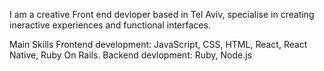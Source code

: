 I am a creative Front end devloper based in Tel Aviv, specialise in creating ineractive experiences and functional interfaces.

Main Skills
Frontend development: JavaScript, CSS, HTML, React, React Native, Ruby On Rails.
Backend devlopment: Ruby, Node.js